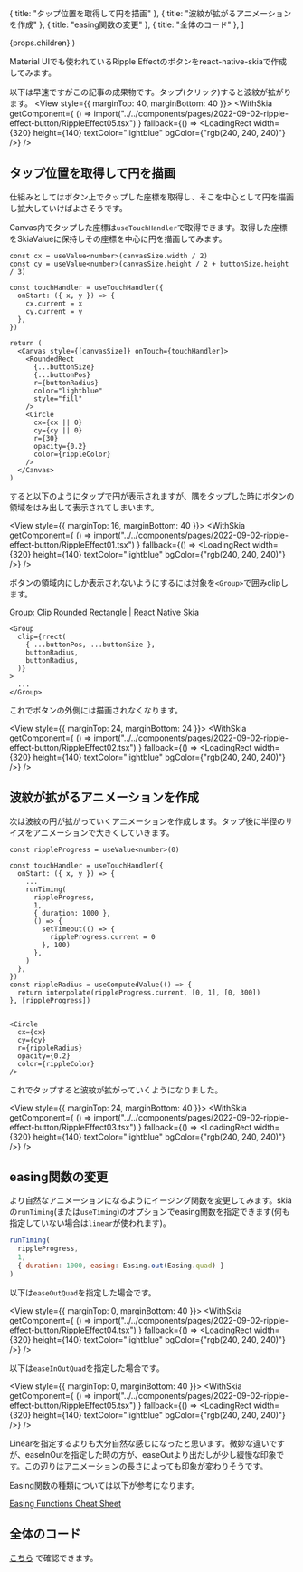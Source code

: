 

  { title: "タップ位置を取得して円を描画" },
  { title: "波紋が拡がるアニメーションを作成" },
  { title: "easing関数の変更" },
  { title: "全体のコード" },
]

  <PostLayout headlines={headlines} meta={meta}>
    {props.children}
  </PostLayout>
)

Material UIでも使われているRipple Effectのボタンをreact-native-skiaで作成してみます。

以下は早速ですがこの記事の成果物です。タップ(クリック)すると波紋が拡がります。
<View style={{ marginTop: 40, marginBottom: 40 }}>
  <WithSkia
    getComponent={
      () => import("../../components/pages/2022-09-02-ripple-effect-button/RippleEffect05.tsx")
    }
    fallback={() => <LoadingRect width={320} height={140} textColor="lightblue" bgColor={"rgb(240, 240, 240)"} />}
  />
</View>


## タップ位置を取得して円を描画

仕組みとしてはボタン上でタップした座標を取得し、そこを中心として円を描画し拡大していけばよさそうです。

Canvas内でタップした座標は`useTouchHandler`で取得できます。取得した座標をSkiaValueに保持しその座標を中心に円を描画してみます。

```tsx
const cx = useValue<number>(canvasSize.width / 2)
const cy = useValue<number>(canvasSize.height / 2 + buttonSize.height / 3)

const touchHandler = useTouchHandler({
  onStart: ({ x, y }) => {
    cx.current = x
    cy.current = y
  },
})

return (
  <Canvas style={[canvasSize]} onTouch={touchHandler}>
    <RoundedRect
      {...buttonSize}
      {...buttonPos}
      r={buttonRadius}
      color="lightblue"
      style="fill"
    />
    <Circle
      cx={cx || 0}
      cy={cy || 0}
      r={30}
      opacity={0.2}
      color={rippleColor}
    />
  </Canvas>
)
```



すると以下のようにタップで円が表示されますが、隅をタップした時にボタンの領域をはみ出して表示されてしまいます。

<View style={{ marginTop: 16, marginBottom: 40 }}>
  <WithSkia
    getComponent={
      () => import("../../components/pages/2022-09-02-ripple-effect-button/RippleEffect01.tsx")
    }
    fallback={() => <LoadingRect width={320} height={140} textColor="lightblue" bgColor={"rgb(240, 240, 240)"} />}
  />
</View>

ボタンの領域内にしか表示されないようにするには対象を`<Group>`で囲みclipします。

[Group: Clip Rounded Rectangle | React Native Skia](https://shopify.github.io/react-native-skia/docs/group/#clip-rounded-rectangle)


```tsx
<Group
  clip={rrect(
    { ...buttonPos, ...buttonSize },
    buttonRadius,
    buttonRadius,
  )}
>
  ...
</Group>
```

これでボタンの外側には描画されなくなります。

<View style={{ marginTop: 24, marginBottom: 24 }}>
  <WithSkia
    getComponent={
      () => import("../../components/pages/2022-09-02-ripple-effect-button/RippleEffect02.tsx")
    }
    fallback={() => <LoadingRect width={320} height={140} textColor="lightblue" bgColor={"rgb(240, 240, 240)"} />}
  />
</View>

## 波紋が拡がるアニメーションを作成

次は波紋の円が拡がっていくアニメーションを作成します。タップ後に半径のサイズをアニメーションで大きくしていきます。

```tsx
const rippleProgress = useValue<number>(0)

const touchHandler = useTouchHandler({
  onStart: ({ x, y }) => {
    ...
    runTiming(
      rippleProgress,
      1,
      { duration: 1000 },
      () => {
        setTimeout(() => {
          rippleProgress.current = 0
        }, 100)
      },
    )
  },
})
const rippleRadius = useComputedValue(() => {
  return interpolate(rippleProgress.current, [0, 1], [0, 300])
}, [rippleProgress])


<Circle
  cx={cx}
  cy={cy}
  r={rippleRadius}
  opacity={0.2}
  color={rippleColor}
/>
```

これでタップすると波紋が拡がっていくようになりました。

<View style={{ marginTop: 24, marginBottom: 40 }}>
  <WithSkia
    getComponent={
      () => import("../../components/pages/2022-09-02-ripple-effect-button/RippleEffect03.tsx")
    }
    fallback={() => <LoadingRect width={320} height={140} textColor="lightblue" bgColor={"rgb(240, 240, 240)"} />}
  />
</View>

## easing関数の変更

より自然なアニメーションになるようにイージング関数を変更してみます。skiaの`runTiming`(または`useTiming`)のオプションでeasing関数を指定できます(何も指定していない場合は`linear`が使われます)。

```js
runTiming(
  rippleProgress,
  1,
  { duration: 1000, easing: Easing.out(Easing.quad) }
)
```


以下は`easeOutQuad`を指定した場合です。

<View style={{ marginTop: 0, marginBottom: 40 }}>
  <WithSkia
    getComponent={
      () => import("../../components/pages/2022-09-02-ripple-effect-button/RippleEffect04.tsx")
    }
    fallback={() => <LoadingRect width={320} height={140} textColor="lightblue" bgColor={"rgb(240, 240, 240)"} />}
  />
</View>

以下は`easeInOutQuad`を指定した場合です。

<View style={{ marginTop: 0, marginBottom: 40 }}>
  <WithSkia
    getComponent={
      () => import("../../components/pages/2022-09-02-ripple-effect-button/RippleEffect05.tsx")
    }
    fallback={() => <LoadingRect width={320} height={140} textColor="lightblue" bgColor={"rgb(240, 240, 240)"} />}
  />
</View>

Linearを指定するよりも大分自然な感じになったと思います。微妙な違いですが、easeInOutを指定した時の方が、easeOutより出だしが少し緩慢な印象です。この辺りはアニメーションの長さによっても印象が変わりそうです。

Easing関数の種類については以下が参考になります。

[Easing Functions Cheat Sheet](https://easings.net/)

## 全体のコード

[こちら](https://github.com/gaishimo/omoidasu-tech-blog/tree/main/components/pages/2022-09-02-ripple-effect-button) で確認できます。

